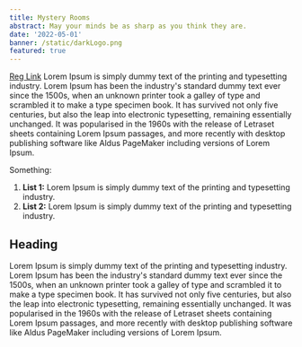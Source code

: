 ```yaml
---
title: Mystery Rooms
abstract: May your minds be as sharp as you think they are.
date: '2022-05-01'
banner: /static/darkLogo.png
featured: true
---
```


[Reg Link](/link-here)
Lorem Ipsum is simply dummy text of the printing and typesetting industry. Lorem Ipsum has been the industry's standard dummy text ever since the 1500s, when an unknown printer took a galley of type and scrambled it to make a type specimen book. It has survived not only five centuries, but also the leap into electronic typesetting, remaining essentially unchanged. It was popularised in the 1960s with the release of Letraset sheets containing Lorem Ipsum passages, and more recently with desktop publishing software like Aldus PageMaker including versions of Lorem Ipsum.

Something:

1. **List 1:** Lorem Ipsum is simply dummy text of the printing and typesetting industry.
1. **List 2:** Lorem Ipsum is simply dummy text of the printing and typesetting industry.

## Heading

Lorem Ipsum is simply dummy text of the printing and typesetting industry. Lorem Ipsum has been the industry's standard dummy text ever since the 1500s, when an unknown printer took a galley of type and scrambled it to make a type specimen book. It has survived not only five centuries, but also the leap into electronic typesetting, remaining essentially unchanged. It was popularised in the 1960s with the release of Letraset sheets containing Lorem Ipsum passages, and more recently with desktop publishing software like Aldus PageMaker including versions of Lorem Ipsum.
